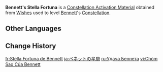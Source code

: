 {{Item Infobox
|id           = 001132
|image        = Item Stella Fortuna (4 Star).png
|type         = Constellation Activation Materials
|group        = Stella Fortuna
|quality      = 4
|description  = [[Bennett]]'s Constellation Activation Material
|source1      = [[Wishes]]
|source2      = [[Paimon's Bargains]]
}}
'''Bennett's Stella Fortuna''' is a [[Constellation Activation Material]] obtained from [[Wishes]] used to level [[Bennett]]'s [[Constellation]].

==Other Languages==
{{Other Languages|default_hidden=1
|en      = Bennett's Stella Fortuna
|zhs     = 班尼特的命星
|zhs_rm  = Bānnítè de Mìngxīng
|zht     = 班尼特的命星
|zht_rm  = Bānnítè de Mìngxīng
|ja      = ベネットの星屑
|ja_rm   = Benetto no Hoshikuzu
|ko      = 베넷<->의 운명<->의 별
|es      = Stella Fortuna de Bennett
|fr      = Stella Fortuna de Bennett
|ru      = Удача Беннета
|th      = ดวงดาวแห่งชีวิตของ Bennett
|th_rm   = Duangdao haeng Chiwit khong Bennett
|vi      = Chòm Sao Của Bennett
|de      = Stella Fortuna von Bennett
|id      = Bennett's Stella Fortuna
|pt      = Stella Fortuna de Bennett
|tr      = Bennett'in Yaşam Yıldızı
|it      = Stella Fortuna di Bennett
}}

==Change History==
{{Change History|1.0}}

[[fr:Stella Fortuna de Bennett]]
[[ja:ベネットの星屑]]
[[ru:Удача Беннета]]
[[vi:Chòm Sao Của Bennett]]
